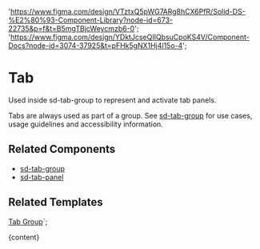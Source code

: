 

  'https://www.figma.com/design/VTztxQ5pWG7ARg8hCX6PfR/Solid-DS-%E2%80%93-Component-Library?node-id=673-22735&p=f&t=B5mgTBjcWeycmzb6-0';
  'https://www.figma.com/design/YDktJcseQIIQbsuCpoKS4V/Component-Docs?node-id=3074-37925&t=pFHk5gNX1Hj4l15o-4';

# Tab

Used inside sd-tab-group to represent and activate tab panels.

Tabs are always used as part of a group. See [sd-tab-group](?path=/docs/components-sd-tab-group--docs) for use cases, usage guidelines and accessibility information.

<DefaultStory />

<DocumentationLinks storybookLink="${storybookLink}" figmaLibrary="${figmaLibrary}" figmaDocs="${figmaDocs}" />

## Related Components

- [sd-tab-group](?path=/docs/components-sd-tab-group--docs)
- [sd-tab-panel](?path=/docs/components-sd-tab-panel--docs)

## Related Templates

[Tab Group](?path=/docs/templates-tab-group--docs)`;

<Meta title="Components/sd-tab/Overview" />

<OverviewFormatter story={TabStories.Default}>{content}</OverviewFormatter>
